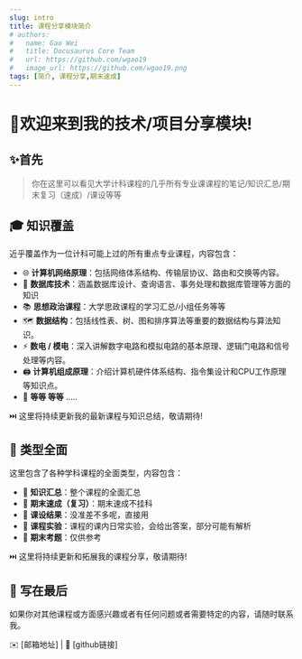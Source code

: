 ```yaml
---
slug: intro
title: 课程分享模块简介
# authors:
#   name: Gao Wei
#   title: Docusaurus Core Team
#   url: https://github.com/wgao19
#   image_url: https://github.com/wgao19.png
tags: [简介, 课程分享,期末速成]
---
```


<Notification type="success" position="top-right" data="学校最新文章更新:
&nbsp;&nbsp;&nbsp;&nbsp;&nbsp;&nbsp;数字电路期末速成     习中特期末复习" lastTime="long"/>


# 🌈欢迎来到我的技术/项目分享模块!

## ✨首先

> 你在这里可以看见大学计科课程的几乎所有专业课课程的笔记/知识汇总/期末复习（速成）/课设等等



## 🎓 知识覆盖

近乎覆盖作为一位计科可能上过的所有重点专业课程，内容包含：

-   🌐 **计算机网络原理**：包括网络体系结构、传输层协议、路由和交换等内容。
-   💾 **数据库技术**：涵盖数据库设计、查询语言、事务处理和数据库管理等方面的知识
-   📚 **思想政治课程**：大学思政课程的学习汇总/小组任务等等
-   🗺️ **数据结构**：包括线性表、树、图和排序算法等重要的数据结构与算法知识。
-   ⚡ **数电 / 模电**：深入讲解数字电路和模拟电路的基本原理、逻辑门电路和信号处理等内容。
-   🖨️ **计算机组成原理**：介绍计算机硬件体系结构、指令集设计和CPU工作原理等知识点。
-   🌟 **等等 等等** .....

⏭️ 这里将持续更新我的最新课程与知识总结，敬请期待!



## 📂 类型全面

这里包含了各种学科课程的全面类型，内容包含：

-   🌱 **知识汇总**：整个课程的全面汇总
-   🚀  **期末速成（复习）**：期末速成不挂科
-   🧰 **课设结果**：没准差不多呢，直接用
-   🧪 **课程实验**：课程的课内日常实验，会给出答案，部分可能有解析
-   💯 **期末考题**：仅供参考

⏭️ 这里将持续更新和拓展我的课程分享，敬请期待!





## 📝 写在最后



如果你对其他课程或方面感兴趣或者有任何问题或者需要特定的内容，请随时联系我。



✉️ [邮箱地址] | 🔗 [github链接]